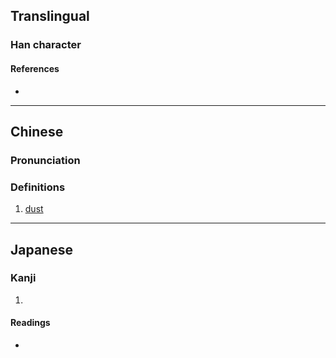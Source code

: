 {{character info/new}}
==Translingual==

===Han character===
{{Han char|rn=32|rad=土|as=08|sn=11|four=46194|canj=GWD|ids=⿰土果}}

====References====
* {{Han ref|kx=0231.220|dkj=05206|dj=0469.010|hdz=10453.020|uh=5801|ud=22529|bh=D4C6|bd=54470}}

----

==Chinese==
{{zh-forms}}

===Pronunciation===
{{zh-pron
|m=kè
|m-s=
|dg=
|c=fo3
|c-t=
|g=
|h=pfs=
|j=
|mb=
|md=
|mn=
|mn-t=
|w=
|x=
|mc=y
|oc=y
|cat=n
}}

===Definitions===
{{zh-hanzi}}

# {{lb|zh|literary}} [[dust]]

----

==Japanese==

===Kanji===
{{ja-kanji|grade=|rs=土08}}

# {{rfdef|ja|sort=土08}}

====Readings====
* {{ja-readings|on=[[か]] (ka), [[かい]] (kai), [[け]] (ke), [[わ]] (wa)|kun=[[おか]] (oka), [[ちり]] (chiri), [[あじか]] (ajika)}}